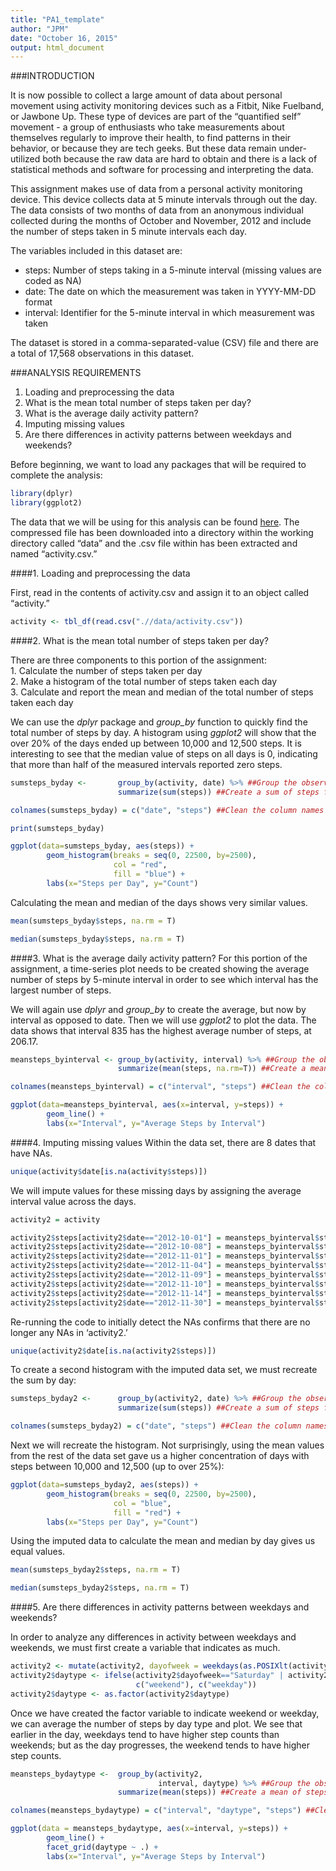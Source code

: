 ```yaml
---
title: "PA1_template"
author: "JPM"
date: "October 16, 2015"
output: html_document
---
```


###INTRODUCTION

It is now possible to collect a large amount of data about personal movement using activity monitoring devices such as a Fitbit, Nike Fuelband, or Jawbone Up. These type of devices are part of the "quantified self" movement - a group of enthusiasts who take measurements about themselves regularly to improve their health, to find patterns in their behavior, or because they are tech geeks. But these data remain under-utilized both because the raw data are hard to obtain and there is a lack of statistical methods and software for processing and interpreting the data.  

This assignment makes use of data from a personal activity monitoring device. This device collects data at 5 minute intervals through out the day. The data consists of two months of data from an anonymous individual collected during the months of October and November, 2012 and include the number of steps taken in 5 minute intervals each day.  

The variables included in this dataset are:  

- steps: Number of steps taking in a 5-minute interval (missing values are coded as NA)
- date: The date on which the measurement was taken in YYYY-MM-DD format
- interval: Identifier for the 5-minute interval in which measurement was taken  

The dataset is stored in a comma-separated-value (CSV) file and there are a total of 17,568 observations in this dataset.  

###ANALYSIS REQUIREMENTS  

1. Loading and preprocessing the data
2. What is the mean total number of steps taken per day?
3. What is the average daily activity pattern?
4. Imputing missing values
5. Are there differences in activity patterns between weekdays and weekends?  

Before beginning, we want to load any packages that will be required to complete the analysis:
```r
library(dplyr)
library(ggplot2)
```
  
The data that we will be using for this analysis can be found [here]("https://d396qusza40orc.cloudfront.net/repdata%2Fdata%2Factivity.zip"). The compressed file has been downloaded into a directory within the working directory called "data" and the .csv file within has been extracted and named "activity.csv."
  
####1. Loading and preprocessing the data

First, read in the contents of activity.csv and assign it to an object called "activity."
```r
activity <- tbl_df(read.csv(".//data/activity.csv"))
```

####2. What is the mean total number of steps taken per day?  

There are three components to this portion of the assignment:  
1. Calculate the number of steps taken per day  
2. Make a histogram of the total number of steps taken each day  
3. Calculate and report the mean and median of the total number of steps taken each day  

We can use the *dplyr* package and *group_by* function to quickly find the total number of steps by day. A histogram using *ggplot2* will show that the over 20% of the days ended up between 10,000 and 12,500 steps. It is interesting to see that the median value of steps on all days is 0, indicating that more than half of the measured intervals reported zero steps.

```r
sumsteps_byday <-       group_by(activity, date) %>% ##Group the observations by day
                        summarize(sum(steps)) ##Create a sum of steps for each day

colnames(sumsteps_byday) = c("date", "steps") ##Clean the column names

print(sumsteps_byday)
```

```r
ggplot(data=sumsteps_byday, aes(steps)) +
        geom_histogram(breaks = seq(0, 22500, by=2500),
                       col = "red",
                       fill = "blue") +
        labs(x="Steps per Day", y="Count")
```

Calculating the mean and median of the days shows very similar values.

```r
mean(sumsteps_byday$steps, na.rm = T)

median(sumsteps_byday$steps, na.rm = T)
```

####3. What is the average daily activity pattern?
For this portion of the assignment, a time-series plot needs to be created showing the average number of steps by 5-minute interval in order to see which interval has the largest number of steps.

We will again use *dplyr* and *group_by* to create the average, but now by interval as opposed to date. Then we will use *ggplot2* to plot the data. The data shows that interval 835 has the highest average number of steps, at 206.17.

```r
meansteps_byinterval <- group_by(activity, interval) %>% ##Group the observations by interval
                        summarize(mean(steps, na.rm=T)) ##Create a mean of steps for each interval

colnames(meansteps_byinterval) = c("interval", "steps") ##Clean the column names

ggplot(data=meansteps_byinterval, aes(x=interval, y=steps)) + 
        geom_line() + 
        labs(x="Interval", y="Average Steps by Interval")
```

####4. Imputing missing values
Within the data set, there are 8 dates that have NAs.

```r
unique(activity$date[is.na(activity$steps)])
```

We will impute values for these missing days by assigning the average interval value across the days.

```r
activity2 = activity

activity2$steps[activity2$date=="2012-10-01"] = meansteps_byinterval$steps
activity2$steps[activity2$date=="2012-10-08"] = meansteps_byinterval$steps
activity2$steps[activity2$date=="2012-11-01"] = meansteps_byinterval$steps
activity2$steps[activity2$date=="2012-11-04"] = meansteps_byinterval$steps
activity2$steps[activity2$date=="2012-11-09"] = meansteps_byinterval$steps
activity2$steps[activity2$date=="2012-11-10"] = meansteps_byinterval$steps
activity2$steps[activity2$date=="2012-11-14"] = meansteps_byinterval$steps
activity2$steps[activity2$date=="2012-11-30"] = meansteps_byinterval$steps
```

Re-running the code to initially detect the NAs confirms that there are no longer any NAs in 'activity2.'

```r
unique(activity2$date[is.na(activity2$steps)])
```
To create a second histogram with the imputed data set, we must recreate the sum by day:

```r
sumsteps_byday2 <-      group_by(activity2, date) %>% ##Group the observations by day
                        summarize(sum(steps)) ##Create a sum of steps for each day

colnames(sumsteps_byday2) = c("date", "steps") ##Clean the column names
```

Next we will recreate the histogram. Not surprisingly, using the mean values from the rest of the data set gave us a higher concentration of days with steps between 10,000 and 12,500 (up to over 25%):

```r
ggplot(data=sumsteps_byday2, aes(steps)) +
        geom_histogram(breaks = seq(0, 22500, by=2500),
                       col = "blue",
                       fill = "red") +
        labs(x="Steps per Day", y="Count")
```

Using the imputed data to calculate the mean and median by day gives us equal values.

```r
mean(sumsteps_byday2$steps, na.rm = T)

median(sumsteps_byday2$steps, na.rm = T)
```

####5. Are there differences in activity patterns between weekdays and weekends?  

In order to analyze any differences in activity between weekdays and weekends, we must first create a variable that indicates as much.

```r
activity2 <- mutate(activity2, dayofweek = weekdays(as.POSIXlt(activity2$date)))
activity2$daytype <- ifelse(activity2$dayofweek=="Saturday" | activity2$dayofweek=="Sunday", 
                            c("weekend"), c("weekday"))
activity2$daytype <- as.factor(activity2$daytype)
```

Once we have created the factor variable to indicate weekend or weekday, we can average the number of steps by day type and plot. We see that earlier in the day, weekdays tend to have higher step counts than weekends; but as the day progresses, the weekend tends to have higher step counts.

```r
meansteps_bydaytype <-  group_by(activity2, 
                                 interval, daytype) %>% ##Group the observations by interval, then daytype
                        summarize(mean(steps)) ##Create a mean of steps for each interval/daytype combination

colnames(meansteps_bydaytype) = c("interval", "daytype", "steps") ##Clean the column names

ggplot(data = meansteps_bydaytype, aes(x=interval, y=steps)) +
        geom_line() +
        facet_grid(daytype ~ .) + 
        labs(x="Interval", y="Average Steps by Interval")
```
